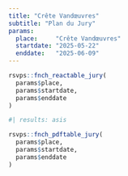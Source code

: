 ```yaml
---
title: "Crête Vandœuvres"
subtitle: "Plan du Jury"
params:
  place:     "Crête Vandœuvres"
  startdate: "2025-05-22"
  enddate:   "2025-06-09"
---
```


::: {.content-visible when-format="html"}
```r
rsvps::fnch_reactable_jury(
  params$place, 
  params$startdate,
  params$enddate
)
```
:::

::: {.content-visible when-format="typst"}
```r
#| results: asis

rsvps::fnch_pdftable_jury(
  params$place, 
  params$startdate,
  params$enddate
)
```
:::
